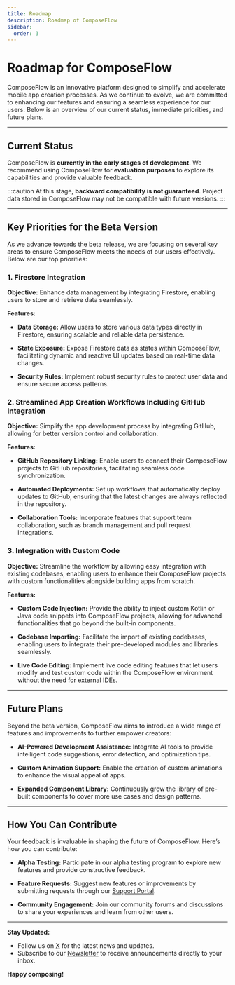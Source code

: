 ```yaml
---
title: Roadmap
description: Roadmap of ComposeFlow
sidebar:
  order: 3
---
```


# Roadmap for ComposeFlow

ComposeFlow is an innovative platform designed to simplify and accelerate mobile app creation processes. As we continue to evolve, we are committed to enhancing our features and ensuring a seamless experience for our users. Below is an overview of our current status, immediate priorities, and future plans.

---

## Current Status

ComposeFlow is **currently in the early stages of development**. We recommend using ComposeFlow for **evaluation purposes** to explore its capabilities and provide valuable feedback.

:::caution
At this stage, **backward compatibility is not guaranteed**. Project data stored in ComposeFlow may not be compatible with future versions.
:::

---

## Key Priorities for the Beta Version

As we advance towards the beta release, we are focusing on several key areas to ensure ComposeFlow meets the needs of our users effectively. Below are our top priorities:

### 1. **Firestore Integration**

**Objective:**
Enhance data management by integrating Firestore, enabling users to store and retrieve data seamlessly.

**Features:**

- **Data Storage:**
  Allow users to store various data types directly in Firestore, ensuring scalable and reliable data persistence.

- **State Exposure:**
  Expose Firestore data as states within ComposeFlow, facilitating dynamic and reactive UI updates based on real-time data changes.

- **Security Rules:**
  Implement robust security rules to protect user data and ensure secure access patterns.

### 2. **Streamlined App Creation Workflows Including GitHub Integration**

**Objective:**
Simplify the app development process by integrating GitHub, allowing for better version control and collaboration.

**Features:**

- **GitHub Repository Linking:**
  Enable users to connect their ComposeFlow projects to GitHub repositories, facilitating seamless code synchronization.

- **Automated Deployments:**
  Set up workflows that automatically deploy updates to GitHub, ensuring that the latest changes are always reflected in the repository.

- **Collaboration Tools:**
  Incorporate features that support team collaboration, such as branch management and pull request integrations.

### 3. **Integration with Custom Code**

**Objective:**
Streamline the workflow by allowing easy integration with existing codebases, enabling users to enhance their ComposeFlow projects with custom functionalities alongside building apps from scratch.

**Features:**

- **Custom Code Injection:**
  Provide the ability to inject custom Kotlin or Java code snippets into ComposeFlow projects, allowing for advanced functionalities that go beyond the built-in components.

- **Codebase Importing:**
  Facilitate the import of existing codebases, enabling users to integrate their pre-developed modules and libraries seamlessly.

- **Live Code Editing:**
  Implement live code editing features that let users modify and test custom code within the ComposeFlow environment without the need for external IDEs.

---

## Future Plans

Beyond the beta version, ComposeFlow aims to introduce a wide range of features and improvements to further empower creators:

- **AI-Powered Development Assistance:**
  Integrate AI tools to provide intelligent code suggestions, error detection, and optimization tips.

- **Custom Animation Support:**
  Enable the creation of custom animations to enhance the visual appeal of apps.

- **Expanded Component Library:**
  Continuously grow the library of pre-built components to cover more use cases and design patterns.

---

## How You Can Contribute

Your feedback is invaluable in shaping the future of ComposeFlow. Here’s how you can contribute:

- **Alpha Testing:**
  Participate in our alpha testing program to explore new features and provide constructive feedback.

- **Feature Requests:**
  Suggest new features or improvements by submitting requests through our [Support Portal](https://composeflow.io/support).

- **Community Engagement:**
  Join our community forums and discussions to share your experiences and learn from other users.

---

**Stay Updated:**

- Follow us on [X](https://x.com/composeflow) for the latest news and updates.
- Subscribe to our [Newsletter](https://composeflow.io/newsletter) to receive announcements directly to your inbox.

**Happy composing!**
